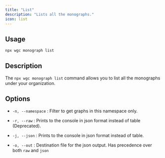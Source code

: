 ```yaml
---
title: "List"
description: "Lists all the monographs."
icon: list
---
```


## Usage

```bash
npx wgc monograph list
```

## Description

The `npx wgc monograph list` command allows you to list all the monographs under your organization.

## Options

* `-n, --namespace` : Filter to get graphs in this namespace only.

* `-r, --raw` : Prints to the console in json format instead of table (Deprecated).

* `-j, --json` : Prints to the console in json format instead of table.

* `-o, --out` : Destination file for the json output. Has precedence over both `raw` and `json`

